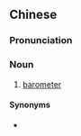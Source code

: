 {{also|气压表}}
==Chinese==
{{zh-forms|s=气压表|type=21}}

===Pronunciation===
{{zh-pron
|m=qìyābiǎo
|c=hei3 aat3 biu2
|cat=n
}}

===Noun===
{{zh-noun}}
# [[barometer]]

====Synonyms====
* {{zh-l|晴雨表}}